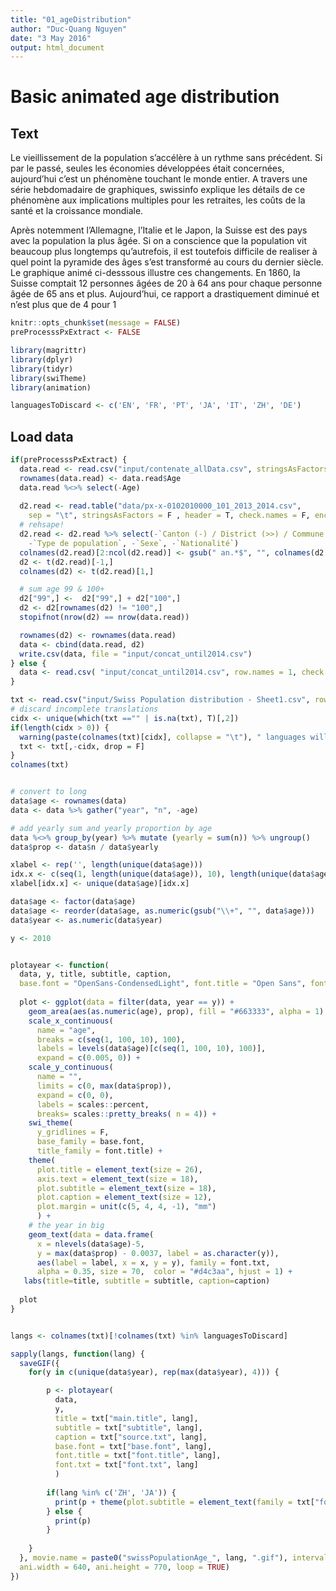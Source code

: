 ```yaml
---
title: "01_ageDistribution"
author: "Duc-Quang Nguyen"
date: "3 May 2016"
output: html_document
---
```


# Basic animated age distribution

## Text

Le vieillissement de la population s'accélère à un rythme sans précédent. Si par le passé, seules les économies développées était concernées, aujourd'hui c'est un phénomène touchant le monde entier. A travers une série hebdomadaire de graphiques, swissinfo explique les détails de ce phénomène aux implications multiples pour les retraites, les coûts de la santé et la croissance mondiale. 

Après notemment l'Allemagne, l'Italie et le Japon, la Suisse est des pays avec la population la plus âgée. Si on a conscience que la population vit beaucoup plus longtemps qu’autrefois, il est toutefois difficile de realiser à quel point la pyramide des âges s'est transformé au cours du dernier siècle. Le graphique animé ci-desssous illustre ces changements. En 1860, la Suisse comptait 12 personnes âgées de 20 à 64 ans pour chaque personne âgée de 65 ans et plus. Aujourd'hui, ce rapport a drastiquement diminué et n'est plus que de 4 pour 1

```r
knitr::opts_chunk$set(message = FALSE)
preProcesssPxExtract <- FALSE

library(magrittr)
library(dplyr)
library(tidyr)
library(swiTheme)
library(animation)

languagesToDiscard <- c('EN', 'FR', 'PT', 'JA', 'IT', 'ZH', 'DE')

```

## Load data
```r
if(preProcesssPxExtract) {
  data.read <- read.csv("input/contenate_allData.csv", stringsAsFactors = F, check.names = F)
  rownames(data.read) <- data.read$Age
  data.read %<>% select(-Age)
  
  d2.read <- read.table("data/px-x-0102010000_101_2013_2014.csv", 
    sep = "\t", stringsAsFactors = F , header = T, check.names = F, encoding = "latin1")
  # rehsape! 
  d2.read <- d2.read %>% select(-`Canton (-) / District (>>) / Commune (......)`, 
    -`Type de population`, -`Sexe`, -`Nationalité`)
  colnames(d2.read)[2:ncol(d2.read)] <- gsub(" an.*$", "", colnames(d2.read)[2:ncol(d2.read)]  )
  d2 <- t(d2.read)[-1,]
  colnames(d2) <- t(d2.read)[1,]

  # sum age 99 & 100+
  d2["99",] <-  d2["99",] + d2["100",]
  d2 <- d2[rownames(d2) != "100",]
  stopifnot(nrow(d2) == nrow(data.read))

  rownames(d2) <- rownames(data.read)  
  data <- cbind(data.read, d2)
  write.csv(data, file = "input/concat_until2014.csv")
} else {
  data <- read.csv( "input/concat_until2014.csv", row.names = 1, check.names = F)
}

txt <- read.csv("input/Swiss Population distribution - Sheet1.csv", row.names = 1, stringsAsFactors = F)
# discard incomplete translations
cidx <- unique(which(txt =="" | is.na(txt), T)[,2])
if(length(cidx > 0)) {
  warning(paste(colnames(txt)[cidx], collapse = "\t"), " languages will be discarded!", "\n")
  txt <- txt[,-cidx, drop = F]
}
colnames(txt)


# convert to long
data$age <- rownames(data)
data <- data %>% gather("year", "n", -age)

# add yearly sum and yearly proportion by age
data %<>% group_by(year) %>% mutate (yearly = sum(n)) %>% ungroup()
data$prop <- data$n / data$yearly
```

```r

xlabel <- rep('', length(unique(data$age)))
idx.x <- c(seq(1, length(unique(data$age)), 10), length(unique(data$age)))
xlabel[idx.x] <- unique(data$age)[idx.x]

data$age <- factor(data$age)
data$age <- reorder(data$age, as.numeric(gsub("\\+", "", data$age)))
data$year <- as.numeric(data$year)

y <- 2010


plotayear <- function(
  data, y, title, subtitle, caption, 
  base.font = "OpenSans-CondensedLight", font.title = "Open Sans", font.txt = "Open Sans") {
  
  plot <- ggplot(data = filter(data, year == y)) + 
    geom_area(aes(as.numeric(age), prop), fill = "#663333", alpha = 1) + 
    scale_x_continuous(
      name = "age", 
      breaks = c(seq(1, 100, 10), 100),
      labels = levels(data$age)[c(seq(1, 100, 10), 100)],
      expand = c(0.005, 0)) +
    scale_y_continuous(
      name = "", 
      limits = c(0, max(data$prop)), 
      expand = c(0, 0), 
      labels = scales::percent, 
      breaks= scales::pretty_breaks( n = 4)) +
    swi_theme(
      y_gridlines = F, 
      base_family = base.font, 
      title_family = font.title) + 
    theme(
      plot.title = element_text(size = 26),
      axis.text = element_text(size = 18),
      plot.subtitle = element_text(size = 18),
      plot.caption = element_text(size = 12),
      plot.margin = unit(c(5, 4, 4, -1), "mm")
      ) +  
    # the year in big
    geom_text(data = data.frame(
      x = nlevels(data$age)-5, 
      y = max(data$prop) - 0.0037, label = as.character(y)),
      aes(label = label, x = x, y = y), family = font.txt, 
      alpha = 0.35, size = 70,  color = "#d4c3aa", hjust = 1) +
   labs(title=title, subtitle = subtitle, caption=caption) 
  
  plot
}


langs <- colnames(txt)[!colnames(txt) %in% languagesToDiscard]

sapply(langs, function(lang) {
  saveGIF({
    for(y in c(unique(data$year), rep(max(data$year), 4))) {

        p <- plotayear(
          data, 
          y, 
          title = txt["main.title", lang], 
          subtitle = txt["subtitle", lang], 
          caption = txt["source.txt", lang],
          base.font = txt["base.font", lang], 
          font.title = txt["font.title", lang], 
          font.txt = txt["font.txt", lang]
          )
        
        if(lang %in% c('ZH', 'JA')) {
          print(p + theme(plot.subtitle = element_text(family = txt["font.title", lang], size = 13), plot.title = element_text(size = 20)))
        } else {
          print(p)
        }
    
    }
  }, movie.name = paste0("swissPopulationAge_", lang, ".gif"), interval = 0.2, 
  ani.width = 640, ani.height = 770, loop = TRUE)
})








```